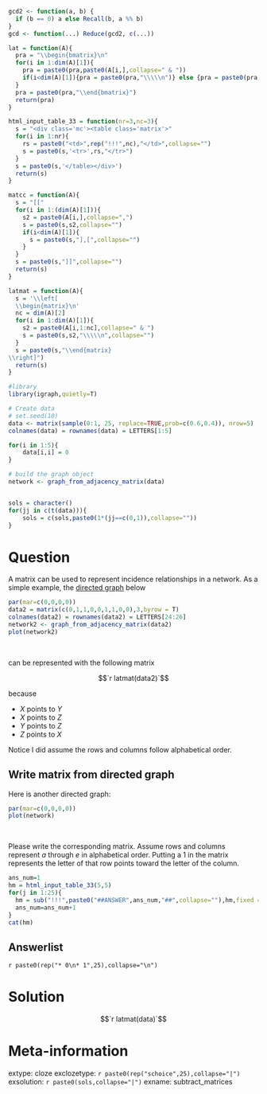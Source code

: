 ```r
gcd2 <- function(a, b) {
  if (b == 0) a else Recall(b, a %% b)
}
gcd <- function(...) Reduce(gcd2, c(...))

lat = function(A){
  pra = "\\begin{bmatrix}\n"
  for(i in 1:dim(A)[1]){
    pra = paste0(pra,paste0(A[i,],collapse=" & "))
    if(i<dim(A)[1]){pra = paste0(pra,"\\\\\n")} else {pra = paste0(pra,"\n")}
  }
  pra = paste0(pra,"\\end{bmatrix}")
  return(pra)
}

html_input_table_33 = function(nr=3,nc=3){
  s = "<div class='mc'><table class='matrix'>"
  for(i in 1:nr){
    rs = paste0("<td>",rep("!!!",nc),"</td>",collapse="")
    s = paste0(s,'<tr>',rs,"</tr>")
  }
  s = paste0(s,'</table></div>')
  return(s)
}

matcc = function(A){
  s = "[["
  for(i in 1:(dim(A)[1])){
    s2 = paste0(A[i,],collapse=",")
    s = paste0(s,s2,collapse="")
    if(i<dim(A)[1]){
      s = paste0(s,"],[",collapse="")
    }
  }
  s = paste0(s,"]]",collapse="")
  return(s)
}

latmat = function(A){
  s = '\\left[
  \\begin{matrix}\n'
  nc = dim(A)[2]
  for(i in 1:dim(A)[1]){
    s2 = paste0(A[i,1:nc],collapse=" & ")
    s = paste0(s,s2,"\\\\\n",collapse="")
  }
  s = paste0(s,"\\end{matrix}
\\right]")
  return(s)
}

#library
library(igraph,quietly=T)

# Create data
# set.seed(10)
data <- matrix(sample(0:1, 25, replace=TRUE,prob=c(0.6,0.4)), nrow=5)
colnames(data) = rownames(data) = LETTERS[1:5]

for(i in 1:5){
    data[i,i] = 0
}

# build the graph object
network <- graph_from_adjacency_matrix(data)


sols = character()
for(jj in c(t(data))){
    sols = c(sols,paste0(1*(jj==c(0,1)),collapse=""))
}

```

Question
========

A matrix can be used to represent incidence relationships in a network. As a simple example, the [directed graph](https://en.wikipedia.org/wiki/Directed_graph) below

```r
par(mar=c(0,0,0,0))
data2 = matrix(c(0,1,1,0,0,1,1,0,0),3,byrow = T)
colnames(data2) = rownames(data2) = LETTERS[24:26]
network2 <- graph_from_adjacency_matrix(data2)
plot(network2)
```
\

can be represented with the following matrix

$$`r latmat(data2)`$$

because 

* $X$ points to $Y$
* $X$ points to $Z$
* $Y$ points to $Z$
* $Z$ points to $X$

Notice I did assume the rows and columns follow alphabetical order.

## Write matrix from directed graph

Here is another directed graph:

```r
par(mar=c(0,0,0,0))
plot(network)
```
\

Please write the corresponding matrix. Assume rows and columns represent $a$ through $e$ in alphabetical order. Putting a 1 in the matrix represents the letter of that row points toward the letter of the column.

```r
ans_num=1
hm = html_input_table_33(5,5)
for(j in 1:25){
  hm = sub("!!!",paste0("##ANSWER",ans_num,"##",collapse=""),hm,fixed = T)
  ans_num=ans_num+1
}
cat(hm)
```


Answerlist
--------

`r paste0(rep("* 0\n* 1",25),collapse="\n")`


Solution
========


$$`r latmat(data)`$$


Meta-information
============
extype: cloze
exclozetype: `r paste0(rep("schoice",25),collapse="|")`
exsolution: `r paste0(sols,collapse="|")`
exname: subtract_matrices